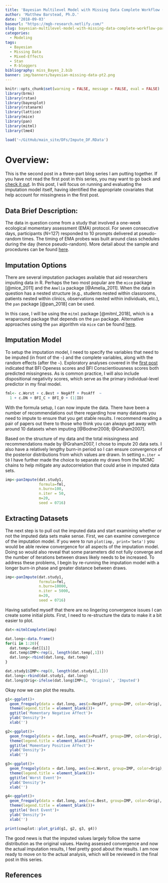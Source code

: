 ```yaml
---
title: 'Bayesian Multilevel Model with Missing Data Complete Workflow (Part 2 of 3)'
author: 'Matthew Barstead, Ph.D.'
date: '2018-09-03'
baseurl: "https://mgb-research.netlify.com/"
slug: bayesian-multilevel-model-with-missing-data-complete-workflow-part-2
categories:
  - Modeling
tags:
  - Bayesian
  - Missing Data
  - Mixed-Effects
  - Stan
  - R-bloggers
bibliography: miss_Bayes_2.bib
banner: img/banners/bayesian-missing-data-pt2.png
---
```


```r
knitr::opts_chunk$set(warning = FALSE, message = FALSE, eval = FALSE)
library(brms)
library(rstan)
library(bayesplot)
library(rstanarm)
library(lattice)
library(mice)
library(pan)
library(mitml)
library(lme4)

load('~/GitHub/main_site/DFs/Impute_DF.RData')
```

# Overview:
This is the second post in a three-part blog series I am putting together. If you have not read the first post in this series, you may want to go back and [check it out](https://mgb-research.netlify.com/post/bayesian-multilevel-model-with-missing-data-complete-work-flow/). In this post, I will focus on running and evaluating the imputation model itself, having identified the appropriate covariates that help account for missingness in the first post. 

## Data Brief Description:  
The data in question come from a study that involved a one-week ecological momentary assessment (EMA) protocol. For seven consecutive days, participants (*N*=127) responded to 10 prompts delivered at pseudo-random times. The timing of EMA probes was built around class schedules during the day (hence pseudo-random). More detail about the sample and procedures can be found [here](https://mgb-research.netlify.com/publication/shackman_etal_2017_emotion/). 

## Imputation Options
There are several imputation packages available that aid researchers imputing data in R. Perhaps the two most popular are the `mice` package [@mice_2011] and the `Amelia` package [@Amelia_2011]. When the data in question has a nested structure (e.g., students nested within classrooms, patients nested within clinics, observations nested within individuals, etc.), the `pan` package [@pan_2018] can be used. 

In this case, I will be using the `mitml` package [@mitml_2018], which is a wraparound package that depends on the `pan` package. Alternative approaches using the `pan` algorithm via `mice` can be found [here](http://www.gerkovink.com/miceVignettes/Multi_level/Multi_level_data.html). 

## Imputation Model
To setup the imputation model, I need to specify the variables that need to be imputed (in front of the `~`) and the complete variables, along with the random effects (after the `~`). Exploratory analyses covered in the [first post](https://mgb-research.netlify.com/post/bayesian-multilevel-model-with-missing-data-complete-work-flow/) indicated that BFI Openess scores and BFI Conscientiousness scores both predicted missingness. As is common practice, I will also include dispositional negativity scores, which serve as the primary individual-level predictor in my final model. 

```r
fml<- c.Worst + c.Best + NegAff + PosAff  ~ 
  1 + c.DN + BFI_C + BFI_O + (1|ID)
```

With the formula setup, I can now impute the data. There have been a number of recommendations out there regarding how many datasets you need to impute to ensure that you get stable results. I recommend reading a pair of papers out there to those who think you can always get away with around 10 datasets when imputing [@Bodner2008; @Graham2007]. 

Based on the structure of my data and the total missingness and recommendations made by @Graham2007, I chose to impute 20 data sets. I also have a relatively lengthy burn-in period so I can ensure convergence of the posterior distributions from which values are drawn. In setting `n.iter = 50` I have further made the choice to separate my draws from the MCMC chains to help mitigate any autocorrelation that could arise in imputed data sets. 

```r
imp<-panImpute(dat.study1, 
               formula=fml, 
               n.burn=100, 
               n.iter = 50, 
               m=20, 
               seed = 0716)
```

## Extracting Datasets

The next step is to pull out the imputed data and start examining whether or not the imputed data sets make sense. First, we can examine convergence of the imputation model. If you were to run `plot(imp, print='beta')` you would be able review convergence for all aspects of the imputation model. Doing so would also reveal that some parameters did not fully converge and the number of iterations between draws likely needs to be increased. To address these problems, I begin by re-running the imputation model with a longer burn-in phase and greater distance between draws. 

```r
imp<-panImpute(dat.study1, 
               formula=fml, 
               n.burn=10000, 
               n.iter = 5000, 
               m=20, 
               seed = 0716)
```

Having satisfied myself that there are no lingering convergence issues I can create some initial plots. First, I need to re-structure the data to make it a bit easier to plot. 

```r
dat<-mitmlComplete(imp)

dat.long<-data.frame()
for(i in 1:20){
  dat.temp<-dat[[i]]
  dat.temp$IMP<-rep(i, length(dat.temp[,1]))
  dat.long<-rbind(dat.long, dat.temp)
}

dat.study1$IMP<-rep(0, length(dat.study1[,1]))
dat.long<-rbind(dat.study1, dat.long)
dat.long$Orig<-ifelse(dat.long$IMP<1, 'Original', 'Imputed')
```

Okay now we can plot the results. 

```r
g1<-ggplot()+
  geom_freqpoly(data = dat.long, aes(x=NegAff, group=IMP, color=Orig), stat = 'density')+
  theme(legend.title = element_blank())+
  ggtitle('Momentary Negative Affect')+
  ylab('Density')+
  xlab('')

g2<-ggplot()+
  geom_freqpoly(data = dat.long, aes(x=PosAff, group=IMP, color=Orig), stat = 'density')+
  theme(legend.title = element_blank())+
  ggtitle('Momentary Positive Affect')+
  ylab('Density')+
  xlab('')

g3<-ggplot()+
  geom_freqpoly(data = dat.long, aes(x=c.Worst, group=IMP, color=Orig), stat = 'density')+
  theme(legend.title = element_blank())+
  ggtitle('Worst Event')+
  ylab('Density')+
  xlab('')

g4<-ggplot()+
  geom_freqpoly(data = dat.long, aes(x=c.Best, group=IMP, color=Orig), stat = 'density')+
  theme(legend.title = element_blank())+
  ggtitle('Best Event')+
  ylab('Density')+
  xlab('')

print(cowplot::plot_grid(g1, g2, g3, g4))
```

The good news is that the imputed values largely follow the same distribution as the original values. Having assessed convergence and now the actual imputation results, I feel pretty good about the results. I am now ready to move on to the actual analysis, which will be reviewed in the final post in this series. 

## References